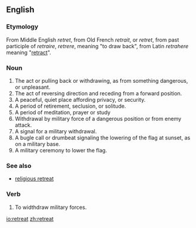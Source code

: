 ==English==

===Etymology===
From Middle English ''retret'', from Old French ''retrait'', or ''retret'', from past participle of ''retraire'', ''retrere'', meaning "to draw back", from Latin ''retrahere'' meaning "[[retract]]".

===Noun===
{{en-noun-reg}}

# The act or pulling back or withdrawing, as from something dangerous, or unpleasant. 
# The act of reversing direction and receding from a forward position. 
# A peaceful, quiet place affording privacy, or security. 
# A period of retirement, seclusion, or solitude. 
# A period of meditation, prayer or study
# Withdrawal by military force of a dangerous position or from enemy attack. 
# A signal for a military withdrawal. 
# A bugle call or drumbeat signaling the lowering of the flag at sunset, as on a military base. 
# A military ceremony to lower the flag. 

===See also===
*[[religious retreat]]

===Verb===
{{en-infl-reg-consonant|retreat||}}

# To widthdraw military forces.

[[io:retreat]]
[[zh:retreat]]